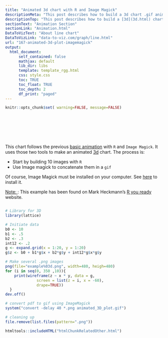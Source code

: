 ```yaml
---
title: "Animated 3d chart with R and Image Magick"
descriptionMeta: "This post describes how to build a 3d chart .gif animation. It uses R to make several png files, and Image Magick to concatenated them in a gif."
descriptionTop: "This post describes how to build a [3d](3d.html) chart .gif animation. It uses R to make several `png` files, and Image Magick to concatenated them in a `gif`."
sectionText: "Animation Section"
sectionLink: "Animation.html"
DataToVizText: "About line chart"
DataToVizLink: "data-to-viz.com/graph/line.html"
url: "167-animated-3d-plot-imagemagick"
output:
  html_document:
      self_contained: false    
      mathjax: default
      lib_dir: libs
      template: template_rgg.html
      css: style.css
      toc: TRUE
      toc_float: TRUE
      toc_depth: 2
      df_print: "paged"
---
```



```r
knitr::opts_chunk$set( warning=FALSE, message=FALSE)
```

<div class="container" style="padding-top: 80px">



<div class = "row">

<div class = "col-md-6  col-sm-12 align-self-center">

This chart follows the previous [basic animation](166-basic-animated-graph-with-imagemagick.html) with `R` and `Image Magick`. It uses those two tools to make an animated [3d](3d.html) chart. The process is:

- Start by building 10 images with `R`
- Use Image magick to concatenate them in a `gif`

Of course, Image Magick must be installed on your computer. See [here](http://www.imagemagick.org/script/index.php) to install it.

<u>Note: </u>: This example has been found on Mark Heckmann’s [R you ready](https://ryouready.wordpress.com/2010/11/21/animate-gif-images-in-r-imagemagick/) website.

</div>


<div class = "col-md-6  col-sm-12">

<img class="img-fluid" src="img/graph/167-animated-3d-plot-imagemagick.gif" alt="">

</div>
</div>


```r
# Library for 3D
library(lattice)

# Initiate data
b0 <- 10
b1 <- .5
b2 <- .3
int12 <- .2
g <- expand.grid(x = 1:20, y = 1:20)
g$z <- b0 + b1*g$x + b2*g$y + int12*g$x*g$y

# Make several .png images
png(file="example%03d.png", width=480, heigh=480)
for (i in seq(0, 350 ,10)){
    print(wireframe(z ~ x * y, data = g,
              screen = list(z = i, x = -60),
              drape=TRUE))
  }
dev.off()

# convert pdf to gif using ImageMagick
system("convert -delay 40 *.png animated_3D_plot.gif")

# cleaning up
file.remove(list.files(pattern=".png"))
```




<!-- Close container -->
</div>




```r
htmltools::includeHTML("htmlChunkRelatedOther.html")
```
